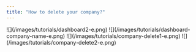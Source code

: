 ```yaml
---
title: "How to delete your company?"
---
```


<Steps>
  <Step title="Go to &#x22;Dashboard&#x22;">
    ![](/images/tutorials/dashboard2-e.png)
  </Step>

  <Step title="Click your &#x22;company name&#x22;">
    ![](/images/tutorials/dashboard-company-name-e.png)
  </Step>

  <Step title="Then click &#x22;Delete&#x22; from the menu bar above the company name & logo.">
    ![](/images/tutorials/company-delete1-e.png)
  </Step>

  <Step title="Lastly, click &#x22;Delete Anyway&#x22;.">
    ![](/images/tutorials/company-delete2-e.png)
  </Step>
</Steps>
